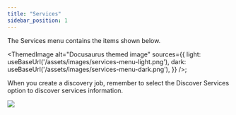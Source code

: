 ```yaml
---
title: "Services"
sidebar_position: 1
---
```


The Services menu contains the items shown below.

<ThemedImage
  alt="Docusaurus themed image"
  sources={{
    light: useBaseUrl('/assets/images/services-menu-light.png'),
    dark: useBaseUrl('/assets/images/services-menu-dark.png'),
  }}
/>;

When you create a discovery job, remember to select the Discover Services option to discover services information.

![](/assets/images/WEB-293_SoftwareServices-Discover-Options-2.png)
